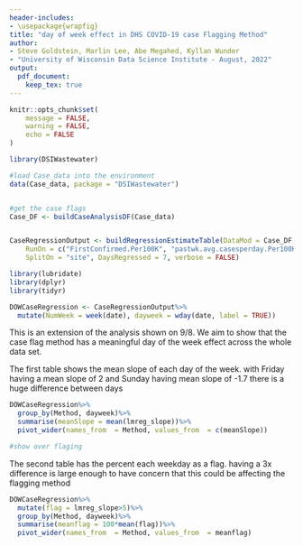 ```yaml
---
header-includes:
- \usepackage{wrapfig}
title: "day of week effect in DHS COVID-19 case Flagging Method"
author:
- Steve Goldstein, Marlin Lee, Abe Megahed, Kyllan Wunder
- "University of Wisconsin Data Science Institute - August, 2022"
output:
  pdf_document:
    keep_tex: true     
---
```


```r
knitr::opts_chunk$set(
	message = FALSE,
	warning = FALSE,
	echo = FALSE
)
```


```r
library(DSIWastewater)

#load Case_data into the environment
data(Case_data, package = "DSIWastewater")


#get the case flags
Case_DF <- buildCaseAnalysisDF(Case_data)


CaseRegressionOutput <- buildRegressionEstimateTable(DataMod = Case_DF, 
    RunOn = c("FirstConfirmed.Per100K", "pastwk.avg.casesperday.Per100K"),
    SplitOn = "site", DaysRegressed = 7, verbose = FALSE)

```


```r
library(lubridate)
library(dplyr)
library(tidyr)

DOWCaseRegression <- CaseRegressionOutput%>%
  mutate(NumWeek = week(date), dayweek = wday(date, label = TRUE))
```

This is an extension of the analysis shown on 9/8. We aim to show that the case flag method
has a meaningful day of the week effect across the whole data set.

The first table shows the mean slope of each day of the week. with Friday having a mean
slope of 2 and Sunday having mean slope of -1.7 there is a huge difference between days


```r
DOWCaseRegression%>%
  group_by(Method, dayweek)%>%
  summarise(meanSlope = mean(lmreg_slope))%>%
  pivot_wider(names_from  = Method, values_from  = c(meanSlope))

#show over flaging
```
The second table has the percent each weekday as a flag. having a 3x difference is large
enough to have concern that this could be affecting the flagging method

```r
DOWCaseRegression%>%
  mutate(flag = lmreg_slope>5)%>%
  group_by(Method, dayweek)%>%
  summarise(meanflag = 100*mean(flag))%>%
  pivot_wider(names_from  = Method, values_from  = meanflag)
```
